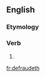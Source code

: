 ==English==

===Etymology===
{{suffix|defraud|eth|lang=en}}

===Verb===
{{head|en|verb form}}

# {{en-archaic third-person singular of|defraud}}

[[fr:defraudeth]]